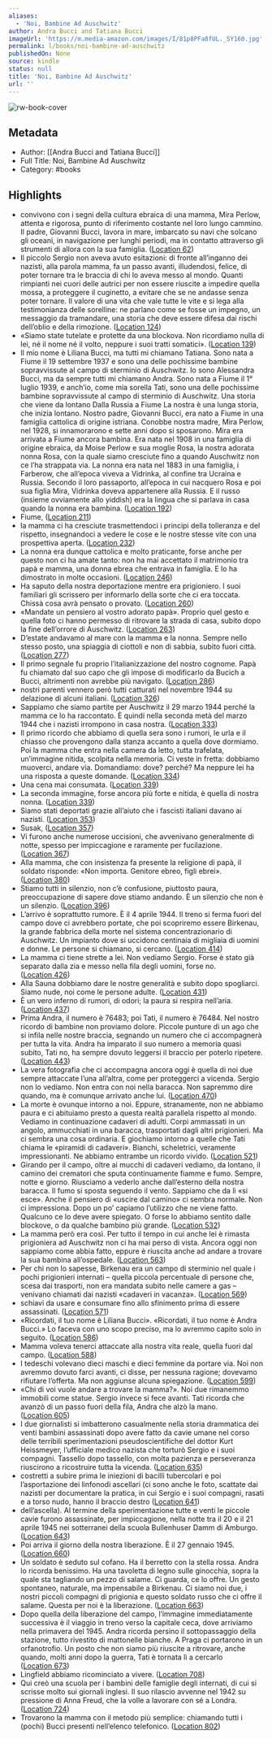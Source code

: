 ```yaml
---
aliases:
  - 'Noi, Bambine Ad Auschwitz'
author: Andra Bucci and Tatiana Bucci
imageUrl: 'https://m.media-amazon.com/images/I/81p8PFa8fUL._SY160.jpg'
permalink: l/books/noi-bambine-ad-auschwitz
publishedOn: None
source: kindle
status: null
title: 'Noi, Bambine Ad Auschwitz'
url: ''
---
```

![rw-book-cover](https://m.media-amazon.com/images/I/81p8PFa8fUL._SY160.jpg)

## Metadata

- Author: [[Andra Bucci and Tatiana Bucci]]
- Full Title: Noi, Bambine Ad Auschwitz
- Category: #books

## Highlights

- convivono con i segni della cultura ebraica di una mamma, Mira Perlow, attenta e rigorosa, punto di riferimento costante nel loro lungo cammino. Il padre, Giovanni Bucci, lavora in mare, imbarcato su navi che solcano gli oceani, in navigazione per lunghi periodi, ma in contatto attraverso gli strumenti di allora con la sua famiglia. ([Location 62](https://readwise.io/to_kindle?action=open&asin=B07MS67VZ9&location=62))
- Il piccolo Sergio non aveva avuto esitazioni: di fronte all’inganno dei nazisti, alla parola mamma, fa un passo avanti, illudendosi, felice, di poter tornare tra le braccia di chi lo aveva messo al mondo. Quanti rimpianti nei cuori delle autrici per non essere riuscite a impedire quella mossa, a proteggere il cuginetto, a evitare che se ne andasse senza poter tornare. Il valore di una vita che vale tutte le vite e si lega alla testimonianza delle sorelline: ne parlano come se fosse un impegno, un messaggio da tramandare, una storia che deve essere difesa dai rischi dell’oblio e della rimozione. ([Location 124](https://readwise.io/to_kindle?action=open&asin=B07MS67VZ9&location=124))
- «Siamo state tutelate e protette da una blockova. Non ricordiamo nulla di lei, né il nome né il volto, neppure i suoi tratti somatici». ([Location 139](https://readwise.io/to_kindle?action=open&asin=B07MS67VZ9&location=139))
- Il mio nome è Liliana Bucci, ma tutti mi chiamano Tatiana. Sono nata a Fiume il 19 settembre 1937 e sono una delle pochissime bambine sopravvissute al campo di sterminio di Auschwitz. Io sono Alessandra Bucci, ma da sempre tutti mi chiamano Andra. Sono nata a Fiume il 1° luglio 1939, e anch’io, come mia sorella Tati, sono una delle pochissime bambine sopravvissute al campo di sterminio di Auschwitz. Una storia che viene da lontano Dalla Russia a Fiume La nostra è una lunga storia, che inizia lontano. Nostro padre, Giovanni Bucci, era nato a Fiume in una famiglia cattolica di origine istriana. Conobbe nostra madre, Mira Perlow, nel 1928, si innamorarono e sette anni dopo si sposarono. Mira era arrivata a Fiume ancora bambina. Era nata nel 1908 in una famiglia di origine ebraica, da Moise Perlow e sua moglie Rosa, la nostra adorata nonna Rosa, con la quale siamo cresciute fino a quando Auschwitz non ce l’ha strappata via. La nonna era nata nel 1883 in una famiglia, i Farberow, che all’epoca viveva a Vidrinka, al confine tra Ucraina e Russia. Secondo il loro passaporto, all’epoca in cui nacquero Rosa e poi sua figlia Mira, Vidrinka doveva appartenere alla Russia. E il russo (insieme ovviamente allo yiddish) era la lingua che si parlava in casa quando la nonna era bambina. ([Location 192](https://readwise.io/to_kindle?action=open&asin=B07MS67VZ9&location=192))
- Fiume, ([Location 211](https://readwise.io/to_kindle?action=open&asin=B07MS67VZ9&location=211))
- la mamma ci ha cresciute trasmettendoci i principi della tolleranza e del rispetto, insegnandoci a vedere le cose e le nostre stesse vite con una prospettiva aperta. ([Location 232](https://readwise.io/to_kindle?action=open&asin=B07MS67VZ9&location=232))
- La nonna era dunque cattolica e molto praticante, forse anche per questo non ci ha amate tanto: non ha mai accettato il matrimonio tra papà e mamma, una donna ebrea che entrava in famiglia. E lo ha dimostrato in molte occasioni. ([Location 246](https://readwise.io/to_kindle?action=open&asin=B07MS67VZ9&location=246))
- Ha saputo della nostra deportazione mentre era prigioniero. I suoi familiari gli scrissero per informarlo della sorte che ci era toccata. Chissà cosa avrà pensato o provato. ([Location 260](https://readwise.io/to_kindle?action=open&asin=B07MS67VZ9&location=260))
- «Mandate un pensiero al vostro adorato papà». Proprio quel gesto e quella foto ci hanno permesso di ritrovare la strada di casa, subito dopo la fine dell’orrore di Auschwitz. ([Location 263](https://readwise.io/to_kindle?action=open&asin=B07MS67VZ9&location=263))
- D’estate andavamo al mare con la mamma e la nonna. Sempre nello stesso posto, una spiaggia di ciottoli e non di sabbia, subito fuori città. ([Location 277](https://readwise.io/to_kindle?action=open&asin=B07MS67VZ9&location=277))
- Il primo segnale fu proprio l’italianizzazione del nostro cognome. Papà fu chiamato dal suo capo che gli impose di modificarlo da Bucich a Bucci, altrimenti non avrebbe più navigato. ([Location 286](https://readwise.io/to_kindle?action=open&asin=B07MS67VZ9&location=286))
- nostri parenti vennero però tutti catturati nel novembre 1944 su delazione di alcuni italiani. ([Location 326](https://readwise.io/to_kindle?action=open&asin=B07MS67VZ9&location=326))
- Sappiamo che siamo partite per Auschwitz il 29 marzo 1944 perché la mamma ce lo ha raccontato. È quindi nella seconda metà del marzo 1944 che i nazisti irrompono in casa nostra. ([Location 333](https://readwise.io/to_kindle?action=open&asin=B07MS67VZ9&location=333))
- Il primo ricordo che abbiamo di quella sera sono i rumori, le urla e il chiasso che provengono dalla stanza accanto a quella dove dormiamo. Poi la mamma che entra nella camera da letto, tutta trafelata, un’immagine nitida, scolpita nella memoria. Ci veste in fretta: dobbiamo muoverci, andare via. Domandiamo: dove? perché? Ma neppure lei ha una risposta a queste domande. ([Location 334](https://readwise.io/to_kindle?action=open&asin=B07MS67VZ9&location=334))
- Una cena mai consumata. ([Location 339](https://readwise.io/to_kindle?action=open&asin=B07MS67VZ9&location=339))
- La seconda immagine, forse ancora più forte e nitida, è quella di nostra nonna. ([Location 339](https://readwise.io/to_kindle?action=open&asin=B07MS67VZ9&location=339))
- Siamo stati deportati grazie all’aiuto che i fascisti italiani davano ai nazisti. ([Location 353](https://readwise.io/to_kindle?action=open&asin=B07MS67VZ9&location=353))
- Susak, ([Location 357](https://readwise.io/to_kindle?action=open&asin=B07MS67VZ9&location=357))
- Vi furono anche numerose uccisioni, che avvenivano generalmente di notte, spesso per impiccagione e raramente per fucilazione. ([Location 367](https://readwise.io/to_kindle?action=open&asin=B07MS67VZ9&location=367))
- Alla mamma, che con insistenza fa presente la religione di papà, il soldato risponde: «Non importa. Genitore ebreo, figli ebrei». ([Location 380](https://readwise.io/to_kindle?action=open&asin=B07MS67VZ9&location=380))
- Stiamo tutti in silenzio, non c’è confusione, piuttosto paura, preoccupazione di sapere dove stiamo andando. È un silenzio che non è un silenzio. ([Location 396](https://readwise.io/to_kindle?action=open&asin=B07MS67VZ9&location=396))
- L’arrivo è soprattutto rumore. È il 4 aprile 1944. Il treno si ferma fuori del campo dove ci avrebbero portate, che poi scopriremo essere Birkenau, la grande fabbrica della morte nel sistema concentrazionario di Auschwitz. Un impianto dove si uccidono centinaia di migliaia di uomini e donne. Le persone si chiamano, si cercano. ([Location 414](https://readwise.io/to_kindle?action=open&asin=B07MS67VZ9&location=414))
- La mamma ci tiene strette a lei. Non vediamo Sergio. Forse è stato già separato dalla zia e messo nella fila degli uomini, forse no. ([Location 426](https://readwise.io/to_kindle?action=open&asin=B07MS67VZ9&location=426))
- Alla Sauna dobbiamo dare le nostre generalità e subito dopo spogliarci. Siamo nude, noi come le persone adulte. ([Location 431](https://readwise.io/to_kindle?action=open&asin=B07MS67VZ9&location=431))
- È un vero inferno di rumori, di odori; la paura si respira nell’aria. ([Location 437](https://readwise.io/to_kindle?action=open&asin=B07MS67VZ9&location=437))
- Prima Andra, il numero è 76483; poi Tati, il numero è 76484. Nel nostro ricordo di bambine non proviamo dolore. Piccole punture di un ago che si infila nelle nostre braccia, segnando un numero che ci accompagnerà per tutta la vita. Andra ha imparato il suo numero a memoria quasi subito, Tati no, ha sempre dovuto leggersi il braccio per poterlo ripetere. ([Location 443](https://readwise.io/to_kindle?action=open&asin=B07MS67VZ9&location=443))
- La vera fotografia che ci accompagna ancora oggi è quella di noi due sempre attaccate l’una all’altra, come per proteggerci a vicenda. Sergio non lo vediamo. Non entra con noi nella baracca. Non sapremmo dire quando, ma è comunque arrivato anche lui. ([Location 470](https://readwise.io/to_kindle?action=open&asin=B07MS67VZ9&location=470))
- La morte è ovunque intorno a noi. Eppure, stranamente, non ne abbiamo paura e ci abituiamo presto a questa realtà parallela rispetto al mondo. Vediamo in continuazione cadaveri di adulti. Corpi ammassati in un angolo, ammucchiati in una baracca, trasportati dagli altri prigionieri. Ma ci sembra una cosa ordinaria. E giochiamo intorno a quelle che Tati chiama le «piramidi di cadaveri». Bianchi, scheletrici, veramente impressionanti. Ne abbiamo entrambe un ricordo vivido. ([Location 521](https://readwise.io/to_kindle?action=open&asin=B07MS67VZ9&location=521))
- Girando per il campo, oltre ai mucchi di cadaveri vediamo, da lontano, il camino dei crematori che sputa continuamente fiamme e fumo. Sempre, notte e giorno. Riusciamo a vederlo anche dall’esterno della nostra baracca. Il fumo si sposta seguendo il vento. Sappiamo che da lì «si esce». Anche il pensiero di «uscire dal camino» ci sembra normale. Non ci impressiona. Dopo un po’ capiamo l’utilizzo che ne viene fatto. Qualcuno ce lo deve avere spiegato. O forse lo abbiamo sentito dalle blockove, o da qualche bambino più grande. ([Location 532](https://readwise.io/to_kindle?action=open&asin=B07MS67VZ9&location=532))
- La mamma però era così. Per tutto il tempo in cui anche lei è rimasta prigioniera ad Auschwitz non ci ha mai perso di vista. Ancora oggi non sappiamo come abbia fatto, eppure è riuscita anche ad andare a trovare la sua bambina all’ospedale. ([Location 563](https://readwise.io/to_kindle?action=open&asin=B07MS67VZ9&location=563))
- Per chi non lo sapesse, Birkenau era un campo di sterminio nel quale i pochi prigionieri internati – quella piccola percentuale di persone che, scesa dai trasporti, non era mandata subito nelle camere a gas – venivano chiamati dai nazisti «cadaveri in vacanza». ([Location 569](https://readwise.io/to_kindle?action=open&asin=B07MS67VZ9&location=569))
- schiavi da usare e consumare fino allo sfinimento prima di essere assassinati. ([Location 571](https://readwise.io/to_kindle?action=open&asin=B07MS67VZ9&location=571))
- «Ricordati, il tuo nome è Liliana Bucci». «Ricordati, il tuo nome è Andra Bucci.» Lo faceva con uno scopo preciso, ma lo avremmo capito solo in seguito. ([Location 586](https://readwise.io/to_kindle?action=open&asin=B07MS67VZ9&location=586))
- Mamma voleva tenerci attaccate alla nostra vita reale, quella fuori dal campo. ([Location 588](https://readwise.io/to_kindle?action=open&asin=B07MS67VZ9&location=588))
- I tedeschi volevano dieci maschi e dieci femmine da portare via. Noi non avremmo dovuto farci avanti, ci disse, per nessuna ragione; dovevamo rifiutare l’offerta. Ma non aggiunse alcuna spiegazione. ([Location 599](https://readwise.io/to_kindle?action=open&asin=B07MS67VZ9&location=599))
- «Chi di voi vuole andare a trovare la mamma?». Noi due rimanemmo immobili come statue. Sergio invece si fece avanti. Tati ricorda che avanzò di un passo fuori della fila, Andra che alzò la mano. ([Location 605](https://readwise.io/to_kindle?action=open&asin=B07MS67VZ9&location=605))
- I due giornalisti si imbatterono casualmente nella storia drammatica dei venti bambini assassinati dopo avere fatto da cavie umane nel corso delle terribili sperimentazioni pseudoscientifiche del dottor Kurt Heissmeyer, l’ufficiale medico nazista che torturò Sergio e i suoi compagni. Tassello dopo tassello, con molta pazienza e perseveranza riuscirono a ricostruire tutta la vicenda. ([Location 635](https://readwise.io/to_kindle?action=open&asin=B07MS67VZ9&location=635))
- costretti a subire prima le iniezioni di bacilli tubercolari e poi l’asportazione dei linfonodi ascellari (ci sono anche le foto, scattate dai nazisti per documentare la pratica, in cui Sergio e i suoi compagni, rasati e a torso nudo, hanno il braccio destro ([Location 641](https://readwise.io/to_kindle?action=open&asin=B07MS67VZ9&location=641))
- dell’ascella). Al termine della sperimentazione tutte e venti le piccole cavie furono assassinate, per impiccagione, nella notte tra il 20 e il 21 aprile 1945 nei sotterranei della scuola Bullenhuser Damm di Amburgo. ([Location 643](https://readwise.io/to_kindle?action=open&asin=B07MS67VZ9&location=643))
- Poi arriva il giorno della nostra liberazione. È il 27 gennaio 1945. ([Location 660](https://readwise.io/to_kindle?action=open&asin=B07MS67VZ9&location=660))
- Un soldato è seduto sul cofano. Ha il berretto con la stella rossa. Andra lo ricorda benissimo. Ha una tavoletta di legno sulle ginocchia, sopra la quale sta tagliando un pezzo di salame. Ci guarda, ce lo offre. Un gesto spontaneo, naturale, ma impensabile a Birkenau. Ci siamo noi due, i nostri piccoli compagni di prigionia e questo soldato russo che ci offre il salame. Questa per noi è la liberazione. ([Location 663](https://readwise.io/to_kindle?action=open&asin=B07MS67VZ9&location=663))
- Dopo quella della liberazione del campo, l’immagine immediatamente successiva è il viaggio in treno verso la capitale ceca, dove arriviamo nella primavera del 1945. Andra ricorda persino il sottopassaggio della stazione, tutto rivestito di mattonelle bianche. A Praga ci portarono in un orfanotrofio. Un posto che non siamo più riuscite a ritrovare, anche quando, molti anni dopo la guerra, Tati è tornata lì a cercarlo ([Location 673](https://readwise.io/to_kindle?action=open&asin=B07MS67VZ9&location=673))
- Lingfield abbiamo ricominciato a vivere. ([Location 708](https://readwise.io/to_kindle?action=open&asin=B07MS67VZ9&location=708))
- Qui creò una scuola per i bambini delle famiglie degli internati, di cui si scrisse molto sui giornali inglesi. Il suo rilascio avvenne nel 1942 su pressione di Anna Freud, che la volle a lavorare con sé a Londra. ([Location 724](https://readwise.io/to_kindle?action=open&asin=B07MS67VZ9&location=724))
- Trovarono la mamma con il metodo più semplice: chiamando tutti i (pochi) Bucci presenti nell’elenco telefonico. ([Location 802](https://readwise.io/to_kindle?action=open&asin=B07MS67VZ9&location=802))
